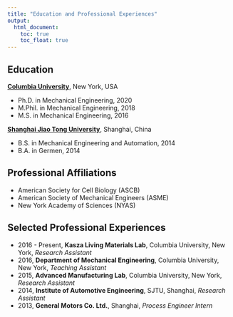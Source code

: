 ```yaml
---
title: "Education and Professional Experiences"
output: 
  html_document:
    toc: true
    toc_float: true
---
```


## Education

**[Columbia University](https://www.columbia.edu/)**, New York, USA

* Ph.D. in Mechanical Engineering, 2020
* M.Phil. in Mechanical Engineering, 2018
* M.S. in Mechanical Engineering, 2016

**[Shanghai Jiao Tong University](http://en.sjtu.edu.cn/)**, Shanghai, China

* B.S. in Mechanical Engineering and Automation, 2014
* B.A. in Germen, 2014

## Professional Affiliations

* American Society for Cell Biology (ASCB)
* American Society of Mechanical Engineers (ASME)
* New York Academy of Sciences (NYAS)


## Selected Professional Experiences

* 2016 - Present, **Kasza Living Materials Lab**, Columbia University, New York, *Research Assistant* 
* 2016, **Department of Mechanical Engineering**, Columbia University, New York, *Teaching Assistant*
* 2015, **Advanced Manufacturing Lab**, Columbia University, New York, *Research Assistant*
* 2014, **Institute of Automotive Engineering**, SJTU, Shanghai, *Research Assistant*
* 2013, **General Motors Co. Ltd.**, Shanghai, *Process Engineer Intern*
